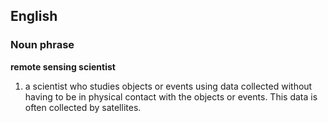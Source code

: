 {{encyclopaedic}}
==English==
===Noun phrase===
'''remote sensing scientist'''
#a scientist who studies objects or events using data collected without having to be in physical contact with the objects or events. This data is often collected by satellites.